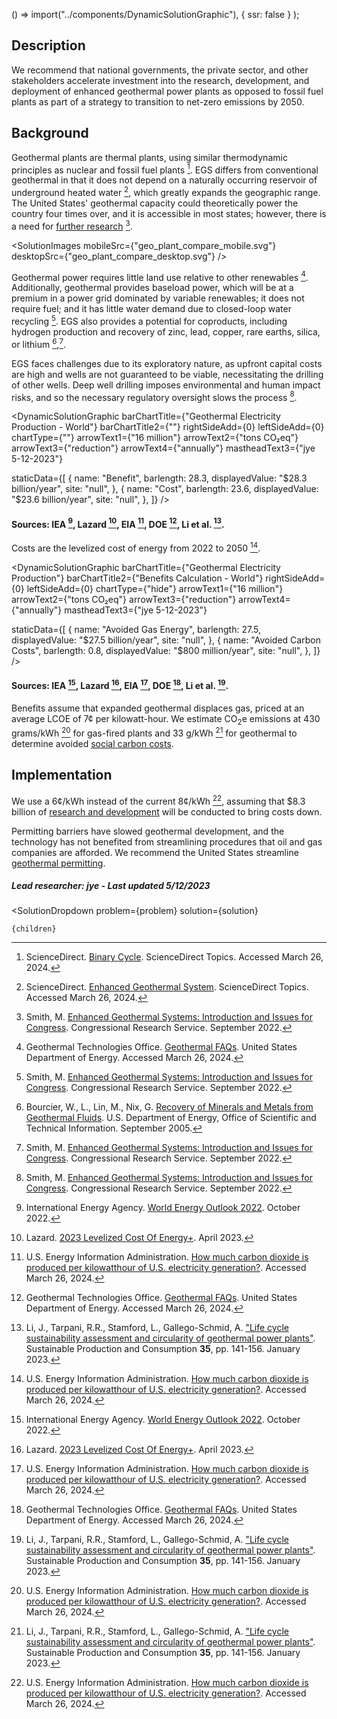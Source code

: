 

  () => import("../components/DynamicSolutionGraphic"),
  { ssr: false }
);


## Description


We recommend that national governments, the private sector, and other stakeholders accelerate investment into the research, development, and deployment of enhanced geothermal power plants as opposed to fossil fuel plants as part of a strategy to transition to net-zero emissions by 2050.


## Background

Geothermal plants are thermal plants, using similar thermodynamic principles as nuclear and fossil fuel plants [^"18"]. EGS differs from conventional geothermal in that it does not depend on a naturally occurring reservoir of underground heated water [^"13"], which greatly expands the geographic range. The United States' geothermal capacity could theoretically power the country four times over, and it is accessible in most states; however, there is a need for [further research](https://www.urbancruiseship.org/energy/energy_production/geothermal#research-and-development-into-enhanced-geothermal) [^"4"].

<SolutionImages
 mobileSrc={"geo_plant_compare_mobile.svg"}
 desktopSrc={"geo_plant_compare_desktop.svg"}
/>

Geothermal power requires little land use relative to other renewables [^"1"]. Additionally, geothermal provides baseload power, which will be at a premium in a power grid dominated by variable renewables; it does not require fuel; and it has little water demand due to closed-loop water recycling [^"4"]. EGS also provides a potential for coproducts, including hydrogen production and recovery of zinc, lead, copper, rare earths, silica, or lithium [^"29"],[^"4"].





EGS faces challenges due to its exploratory nature, as upfront capital costs are high and wells are not guaranteed to be viable, necessitating the drilling of other wells. Deep well drilling imposes environmental and human impact risks, and so the necessary regulatory oversight slows the process [^"4"].



<DynamicSolutionGraphic
  barChartTitle={"Geothermal Electricity Production - World"}
  barChartTitle2={""}
  rightSideAdd={0}
  leftSideAdd={0}
  chartType={""}
  arrowText1={"16 million"}
  arrowText2={"tons CO₂eq"}
  arrowText3={"reduction"}
  arrowText4={"annually"}
  mastheadText3={"jye 5-12-2023"}
  
  
  staticData={[
    {
      name: "Benefit",
      barlength: 28.3,
      displayedValue: "$28.3 billion/year",
      site: "null",
    },
    {
      name: "Cost",
      barlength: 23.6,
      displayedValue: "$23.6 billion/year",
      site: "null",
    },
  ]}
/>

#### Sources: IEA [^"26"], Lazard [^"21"], EIA [^"12"], DOE [^"1"], Li et al. [^"30"].


Costs are the levelized cost of energy from 2022 to 2050 [^"12"].



<DynamicSolutionGraphic
  barChartTitle={"Geothermal Electricity Production"}
  barChartTitle2={"Benefits Calculation - World"}
  rightSideAdd={0}
  leftSideAdd={0}
  chartType={"hide"}
  arrowText1={"16 million"}
  arrowText2={"tons CO₂eq"}
  arrowText3={"reduction"}
  arrowText4={"annually"}
  mastheadText3={"jye 5-12-2023"}
  
  
  staticData={[
    {
      name: "Avoided Gas Energy",
      barlength: 27.5,
      displayedValue: "$27.5 billion/year",
      site: "null",
    },
    {
      name: "Avoided Carbon Costs",
      barlength: 0.8,
      displayedValue: "$800 million/year",
      site: "null",
    },
  ]}
/>

#### Sources: IEA [^"26"], Lazard [^"21"], EIA [^"12"], DOE [^"1"], Li et al. [^"30"].



Benefits assume that expanded geothermal displaces gas, priced at an average LCOE of 7¢ per kilowatt-hour. We estimate CO<sub>2</sub>e emissions at 430 grams/kWh [^"12"] for gas-fired plants and 33 g/kWh [^"30"] for geothermal to determine avoided [social carbon costs](https://www.urbancruiseship.org/energy/energy_socioeconomics/carbon_pricing_e).




## Implementation


We use a 6¢/kWh instead of the current 8¢/kWh [^"12"], assuming that $8.3 billion of [research and development](https://www.urbancruiseship.org/energy/energy_production/geothermal#research-and-development-into-enhanced-geothermal) will be conducted to bring costs down.


Permitting barriers have slowed geothermal development, and the technology has not benefited from streamlining procedures that oil and gas companies are afforded. We recommend the United States streamline [geothermal permitting](https://www.urbancruiseship.org/energy/energy_production/geothermal#streamline-geothermal-permitting).




##### Lead researcher: jye - Last updated 5/12/2023

[^"1"]: Geothermal Technologies Office. [Geothermal FAQs](https://www.energy.gov/eere/geothermal/geothermal-faqs). United States Department of Energy. Accessed March 26, 2024. 
[^"13"]: ScienceDirect. [Enhanced Geothermal System](https://www.sciencedirect.com/topics/earth-and-planetary-sciences/enhanced-geothermal-system). ScienceDirect Topics. Accessed March 26, 2024.
[^"4"]: Smith, M. [Enhanced Geothermal Systems: Introduction and Issues for Congress](https://crsreports.congress.gov/product/details?prodcode=R47256). Congressional Research Service. September 2022.
[^"18"]: ScienceDirect. [Binary Cycle](https://www.sciencedirect.com/topics/engineering/binary-cycle). ScienceDirect Topics. Accessed March 26, 2024.
[^"29"]: Bourcier, W., L., Lin, M., Nix, G. [Recovery of Minerals and Metals from Geothermal Fluids](https://www.osti.gov/biblio/883558). U.S. Department of Energy, Office of Scientific and Technical Information. September 2005.
[^"15"]: Lowell, R. P., Kolandaivelu, K., Rona, P. A. [Hydrothermal Activity](https://www.sciencedirect.com/science/article/abs/pii/B9780124095489091326). Reference Module in Earth Systems and Environmental Sciences. 2014.
[^"19"]: Kwiatek, G., Leonhardt, M., Martínez-Garzón, P., Pentti, M., Bohnhoff, M., Dresen, G. [Seismicity associated with 2018 and 2020 hydraulic stimulations at EGS in Helsinki, Finland, shows limited earthquake interaction: Implication for seismic hazard assessment](https://meetingorganizer.copernicus.org/EGU21/EGU21-12217.html). EGU General Assembly 2021, EGU21-12217. April 2021.
[^"25"]: Grigoli, F., Cesca, S., Rinaldi, A.P., Manconi, A., Lopez-Comino, J.A., Clinton, J.F., Westaway, R., Cauzzi, C., Dahm, T., Wiemer, S. [The November 2017 M<sub>w</sub> 5.5 Pohang earthquake: A possible case of induced seismicity in South Korea](https://www.science.org/doi/10.1126/science.aat2010). Science <b>360</b>(6392), pp. 1003-1006. April 2018.
[^"22"]: Woo, J.U., Kim, M., Sheen, D.H., Kang, T.S., Rhie, J., Grigoli, F., Ellsworth, W.L., Giardini, D. [An In‐Depth Seismological Analysis Revealing a Causal Link Between the 2017 MW 5.5 Pohang Earthquake and EGS Project](https://agupubs.onlinelibrary.wiley.com/doi/10.1029/2019JB018368). JGR Solid Earth <b>124</b>(12), pp. 13060-13078. December 2019.
[^"20"]: Meier, P. M., Rodríguez, A. A., Bethmann, F. [Lessons Learned from Basel: New EGS Projects in Switzerland Using Multistage Stimulation and a Probabilistic Traffic Light System for the Reduction of Seismic Risk](https://www.geothermal-energy.org/cpdb/record_detail.php?id=23782). World Geothermal Congress, 2015.
[^"27"]: Asanuma, H., Tsuchiya, N., Muraoka, H., Itô, H. [Japan Beyond-Brittle Project: Development of EGS Beyond Brittle-Ductile Transition](https://www.semanticscholar.org/paper/Japan-Beyond-Brittle-Project%3A-Development-of-EGS-Asanuma-Tsuchiya/22299fceeb2ad47fe798a0d69b58ba0b8acea215). Proceedings World Geothermal Congress. 2015.
[^"28"]: van Oort, E., Chen, D., Ashok, P., Fallah, A. ["Constructing deep closed-loop geothermal wells for globally scalable energy production by leveraging oil and gas ERD and HPHT well construction expertise"](https://onepetro.org/SPEDC/proceedings-abstract/21DC/2-21DC/D021S002R001/460349). In SPE/IADC Drilling Conference and Exhibition (p. D021S002R001). SPE. March 2021.
[^"26"]: International Energy Agency. [World Energy Outlook 2022](https://www.iea.org/reports/world-energy-outlook-2022). October 2022.
[^"21"]: Lazard. [2023 Levelized Cost Of Energy+](https://www.lazard.com/research-insights/2023-levelized-cost-of-energyplus/). April 2023.
[^"12"]: U.S. Energy Information Administration. [How much carbon dioxide is produced per kilowatthour of U.S. electricity generation?](https://www.eia.gov/tools/faqs/faq.php?id=74&t=11). Accessed March 26, 2024.
[^"30"]: Li, J., Tarpani, R.R., Stamford, L., Gallego-Schmid, A. ["Life cycle sustainability assessment and circularity of geothermal power plants"](https://www.sciencedirect.com/science/article/pii/S2352550922002950?via%3Dihub). Sustainable Production and Consumption <b>35</b>, pp. 141-156. January 2023.



  <SolutionDropdown 
    problem={problem} 
    solution={solution}
  >
    {children}
  </SolutionDropdown>
